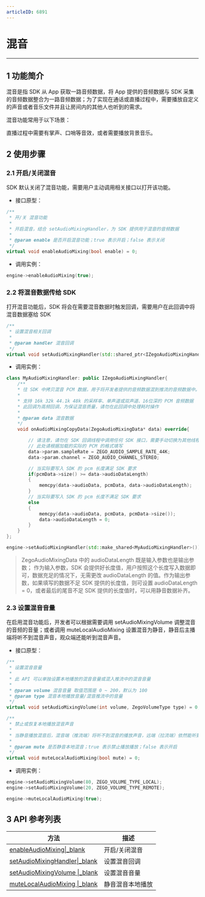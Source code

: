 ```yaml
---
articleID: 6891
---
```

# 混音

- - -

## 1 功能简介

混音是指 SDK 从 App 获取一路音频数据，将 App 提供的音频数据与 SDK 采集的音频数据整合为一路音频数据；为了实现在通话或直播过程中，需要播放自定义的声音或者音乐文件并且让房间内的其他人也听到的需求。

混音功能常用于以下场景：

直播过程中需要有掌声、口哨等音效，或者需要播放背景音乐。

## 2 使用步骤

### 2.1 开启/关闭混音

SDK 默认关闭了混音功能，需要用户主动调用相关接口以打开该功能。

- 接口原型：

```c++
/**
 * 开/关 混音功能
 *
 * 开启混音，结合 setAudioMixingHandler，为 SDK 提供用于混音的音频数据
 *
 * @param enable 是否开启混音功能；true 表示开启；false 表示关闭
 */
virtual void enableAudioMixing(bool enable) = 0;
```

- 调用实例：

```c++
engine->enableAudioMixing(true);
```

### 2.2 将混音数据传给 SDK

打开混音功能后，SDK 将会在需要混音数据时触发回调，需要用户在此回调中将混音数据塞给 SDK

```c++
/**
 * 设置混音相关回调
 *
 * @param handler 混音回调
 */
virtual void setAudioMixingHandler(std::shared_ptr<IZegoAudioMixingHandler> handler) = 0;
```

- 调用实例：

```c++
class MyAudioMixingHandler: public IZegoAudioMixingHandler{
    /**
    * 往 SDK 中拷贝混音 PCM 数据，用于将开发者提供的音频数据混到推流的音频数据中。 和 [enableAudioMixing] 结合使用
    *
    * 支持 16k 32k 44.1k 48k 的采样率、单声道或双声道、16位深的 PCM 音频数据
    * 此回调为高频回调，为保证混音质量，请勿在此回调中处理耗时操作
    *
    * @param data 混音数据
    */
    void onAudioMixingCopyData(ZegoAudioMixingData* data) override{

        // 请注意，请勿在 SDK 回调线程中调用任何 SDK 接口，需要手动切换为其他线程，否则会产生死锁
        // 此处请根据加载的实际的 PCM 的格式填写
        data->param.sampleRate = ZEGO_AUDIO_SAMPLE_RATE_44K;
        data->param.channel = ZEGO_AUDIO_CHANNEL_STEREO;

        // 当实际要写入 SDK 的 pcm 长度满足 SDK 要求
        if(pcmData->size() >= data->audioDataLength)
        {
            memcpy(data->audioData, pcmData, data->audioDataLength);
        }
        // 当实际要写入 SDK 的 pcm 长度不满足 SDK 要求
        else
        {
            memcpy(data->audioData, pcmData, pcmData->size());
            data->audioDataLength = 0;
        }
    }
};

engine->setAudioMixingHandler(std::make_shared<MyAudioMixingHandler>());
```

> ZegoAudioMixingData 中的 audioDataLength 既是输入参数也是输出参数； 作为输入参数，SDK 会提供好长度值，用户按照这个长度写入数据即可，数据充足的情况下，无需更改 audioDataLength 的值。作为输出参数，如果填写的数据不足 SDK 提供的长度值，则可设置 audioDataLength = 0，或者最后的尾音不足 SDK 提供的长度值时，可以用静音数据补齐。

### 2.3 设置混音音量

在启用混音功能后，开发者可以根据需要调用 setAudioMixingVolume 调整混音的音频的音量；或者调用 muteLocalAudioMixing 设置混音为静音，静音后主播端将听不到混音声音，观众端还能听到混音声音。

- 接口原型：

```c++
/**
 * 设置混音音量
 *
 * 此 API 可以单独设置本地播放的混音音量或混入推流中的混音音量
 *
 * @param volume 混音音量 取值范围是 0 ~ 200，默认为 100
 * @param type 混音本地播放音量/混音推流中的音量
 */
virtual void setAudioMixingVolume(int volume, ZegoVolumeType type) = 0;

/**
 * 禁止或恢复本地播放混音声音
 *
 * 当静音播放混音后，混音端（推流端）将听不到混音的播放声音，远端（拉流端）依然能听到混音
 *
 * @param mute 是否静音本地混音；true 表示禁止播放播放；false 表示开启
 */
virtual void muteLocalAudioMixing(bool mute) = 0;
```

- 调用实例：

```c++
engine->setAudioMixingVolume(80, ZEGO_VOLUME_TYPE_LOCAL);
engine->setAudioMixingVolume(20, ZEGO_VOLUME_TYPE_REMOTE);

engine->muteLocalAudioMixing(true);
```

## 3 API 参考列表

| 方法 | 描述 |
|-------|--------|
| [enableAudioMixing\|_blank](/zh/api?doc=Express_Video_SDK_API~CPP_linux~class~zego-express-i-zego-express-engine#enable-audio-mixing) | 开启/关闭混音 |
| [setAudioMixingHandler\|_blank](/zh/api?doc=Express_Video_SDK_API~CPP_linux~class~zego-express-i-zego-express-engine#set-audio-mixing-handler) | 设置混音回调 |
| [setAudioMixingVolume \|_blank](/zh/api?doc=Express_Video_SDK_API~CPP_linux~class~zego-express-i-zego-express-engine#set-audio-mixing-volume) | 设置混音音量 |
| [muteLocalAudioMixing \|_blank](/zh/api?doc=Express_Video_SDK_API~CPP_linux~class~zego-express-i-zego-express-engine#mute-local-audio-mixing) | 静音混音本地播放 |
